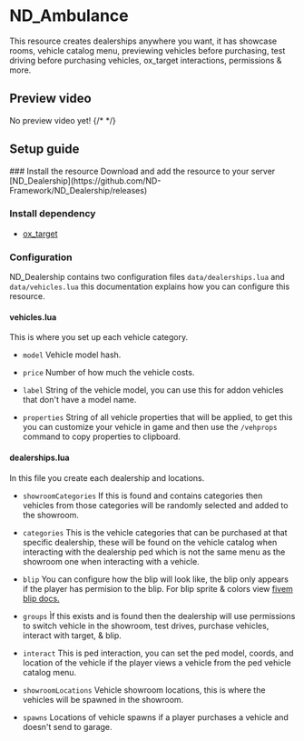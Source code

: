 
# ND_Ambulance
This resource creates dealerships anywhere you want, it has showcase rooms, vehicle catalog menu, previewing vehicles before purchasing, test driving before purchasing vehicles, ox_target interactions, permissions & more.



## Preview video
No preview video yet!
{/* <PreviewVideo
    src="https://www.youtube.com/embed/2v3C05fHSos?si=EDqfr-GurrsP-Rp5"
/> */}



## Setup guide
<Steps>
### Install the resource
Download and add the resource to your server
[ND_Dealership](https://github.com/ND-Framework/ND_Dealership/releases)


### Install dependency
* [ox_target](https://github.com/overextended/ox_target/releases)



### Configuration
ND_Dealership contains two configuration files `data/dealerships.lua` and `data/vehicles.lua` this documentation explains how you can configure this resource.



#### vehicles.lua
This is where you set up each vehicle category.
* `model` Vehicle model hash.

* `price` Number of how much the vehicle costs.

* `label` String of the vehicle model, you can use this for addon vehicles that don't have a model name.

* `properties` String of all vehicle properties that will be applied, to get this you can customize your vehicle in game and then use the `/vehprops` command to copy properties to clipboard. 



#### dealerships.lua
In this file you create each dealership and locations.

* `showroomCategories`
If this is found and contains categories then vehicles from those categories will be randomly selected and added to the showroom.

* `categories`
This is the vehicle categories that can be purchased at that specific dealership, these will be found on the vehicle catalog when interacting with the dealership ped which is not the same menu as the showroom one when interacting with a vehicle.

* `blip`
You can configure how the blip will look like, the blip only appears if the player has permision to the blip. For blip sprite & colors view [fivem blip docs.](https://docs.fivem.net/docs/game-references/blips/)

* `groups`
Ìf this exists and is found then the dealership will use permissions to switch vehicle in the showroom, test drives, purchase vehicles, interact with target, & blip.

* `interact`
This is ped interaction, you can set the ped model, coords, and location of the vehicle if the player views a vehicle from the ped vehicle catalog menu.

* `showroomLocations`
Vehicle showroom locations, this is where the vehicles will be spawned in the showroom.

* `spawns`
Locations of vehicle spawns if a player purchases a vehicle and doesn't send to garage.


</Steps>
